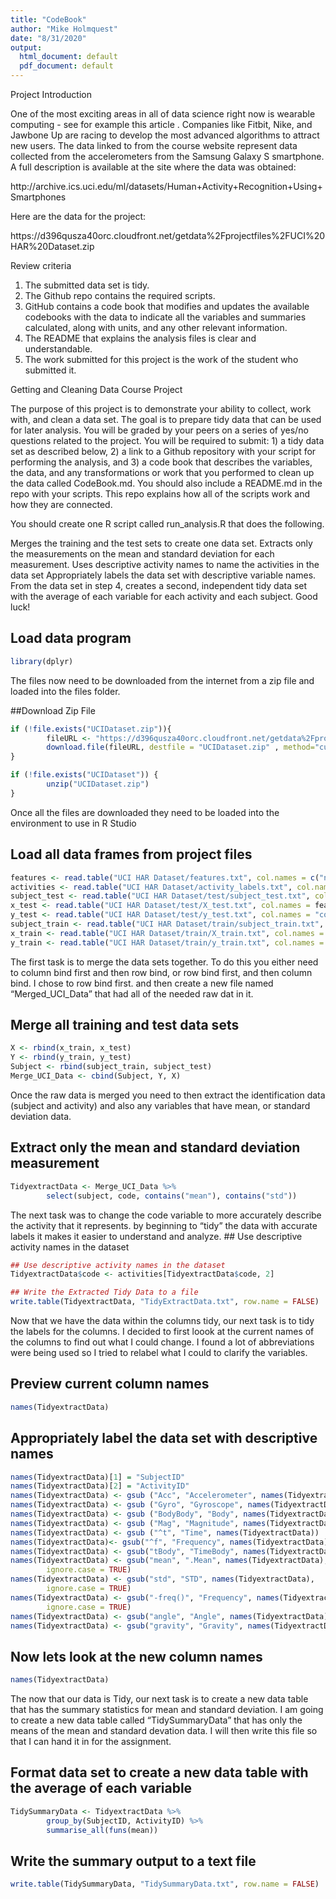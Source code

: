 ```yaml
---
title: "CodeBook"
author: "Mike Holmquest"
date: "8/31/2020"
output:
  html_document: default
  pdf_document: default
---
```

<div id="instructions">
Project Introduction
</div>

One of the most exciting areas in all of data science right now is wearable computing - see for example this article . Companies like Fitbit, Nike, and Jawbone Up are racing to develop the most advanced algorithms to attract new users. The data linked to from the course website represent data collected from the accelerometers from the Samsung Galaxy S smartphone. A full description is available at the site where the data was obtained:

http://archive.ics.uci.edu/ml/datasets/Human+Activity+Recognition+Using+Smartphones

Here are the data for the project:

https://d396qusza40orc.cloudfront.net/getdata%2Fprojectfiles%2FUCI%20HAR%20Dataset.zip


<div id="instructions">
Review criteria
</div>

1. The submitted data set is tidy.
2. The Github repo contains the required scripts.
3. GitHub contains a code book that modifies and updates the available codebooks with the data to indicate all the variables and summaries calculated, along with units, and any other relevant information.
4. The README that explains the analysis files is clear and understandable.
5. The work submitted for this project is the work of the student who submitted it.

<div id="instructions">
Getting and Cleaning Data Course Project
</div>

The purpose of this project is to demonstrate your ability to collect, work with, and clean a data set. The goal is to prepare tidy data that can be used for later analysis. You will be graded by your peers on a series of yes/no questions related to the project. You will be required to submit: 
1) a tidy data set as described below, 
2) a link to a Github repository with your script for performing the analysis, and 
3) a code book that describes the variables, the data, and any transformations or work that you performed to clean up the data called CodeBook.md. 
You should also include a README.md in the repo with your scripts. This repo explains how all of the scripts work and how they are connected.


You should create one R script called run_analysis.R that does the following.

Merges the training and the test sets to create one data set.
Extracts only the measurements on the mean and standard deviation for each measurement.
Uses descriptive activity names to name the activities in the data set
Appropriately labels the data set with descriptive variable names.
From the data set in step 4, creates a second, independent tidy data set with the average of each variable for each activity and each subject.
Good luck!

## Load data program

```r

library(dplyr)
```

The files now need to be downloaded from the internet from a zip file and loaded into the files folder.

##Download Zip File

```r

if (!file.exists("UCIDataset.zip")){
        fileURL <- "https://d396qusza40orc.cloudfront.net/getdata%2Fprojectfiles%2FUCI%20HAR%20Dataset.zip"
        download.file(fileURL, destfile = "UCIDataset.zip" , method="curl")
}  

if (!file.exists("UCIDataset")) { 
        unzip("UCIDataset.zip") 
}
```

Once all the files are downloaded they need to be loaded into the environment to use in R Studio

## Load all data frames from project files

```r

features <- read.table("UCI HAR Dataset/features.txt", col.names = c("n","functions"))
activities <- read.table("UCI HAR Dataset/activity_labels.txt", col.names = c("code", "activity"))
subject_test <- read.table("UCI HAR Dataset/test/subject_test.txt", col.names = "subject")
x_test <- read.table("UCI HAR Dataset/test/X_test.txt", col.names = features$functions)
y_test <- read.table("UCI HAR Dataset/test/y_test.txt", col.names = "code")
subject_train <- read.table("UCI HAR Dataset/train/subject_train.txt", col.names = "subject")
x_train <- read.table("UCI HAR Dataset/train/X_train.txt", col.names = features$functions)
y_train <- read.table("UCI HAR Dataset/train/y_train.txt", col.names = "code")
```

The first task is to merge the data sets together. To do this you either need to column bind first and then row bind, or row bind first, and then column bind. I chose to row bind first. and then create a new file named "Merged_UCI_Data" that had all of the needed raw dat in it. 

## Merge all training and test data sets

```r


X <- rbind(x_train, x_test)
Y <- rbind(y_train, y_test)
Subject <- rbind(subject_train, subject_test)
Merge_UCI_Data <- cbind(Subject, Y, X)

```

Once the raw data is merged you need to then extract the identification data (subject and activity) and also any variables that have mean, or standard deviation data. 

## Extract only the mean and standard deviation measurement


```r
TidyextractData <- Merge_UCI_Data %>%
        select(subject, code, contains("mean"), contains("std"))
```

The next task was to change the code variable to more accurately describe the activity that it represents. by beginning to "tidy" the data with accurate labels it makes it easier to understand and analyze. 
## Use descriptive activity names in the dataset

```r
## Use descriptive activity names in the dataset
TidyextractData$code <- activities[TidyextractData$code, 2]

## Write the Extracted Tidy Data to a file
write.table(TidyextractData, "TidyExtractData.txt", row.name = FALSE)
```

Now that we have the data within the columns tidy, our next task is to tidy the labels for the columns. I decided to first loook at the current names of the columns to find out what I could change. I found a lot of abbreviations were being used so I tried to relabel what I could to clarify the variables. 

## Preview current column names

```r
names(TidyextractData)
```

## Appropriately label the data set with descriptive names

```r
names(TidyextractData)[1] = "SubjectID"
names(TidyextractData)[2] = "ActivityID"
names(TidyextractData) <- gsub ("Acc", "Accelerometer", names(TidyextractData))
names(TidyextractData) <- gsub ("Gyro", "Gyroscope", names(TidyextractData))
names(TidyextractData) <- gsub ("BodyBody", "Body", names(TidyextractData))
names(TidyextractData) <- gsub ("Mag", "Magnitude", names(TidyextractData))
names(TidyextractData) <- gsub ("^t", "Time", names(TidyextractData))
names(TidyextractData)<- gsub("^f", "Frequency", names(TidyextractData))
names(TidyextractData) <- gsub("tBody", "TimeBody", names(TidyextractData))
names(TidyextractData) <- gsub("mean", ".Mean", names(TidyextractData),
        ignore.case = TRUE)
names(TidyextractData) <- gsub("std", "STD", names(TidyextractData), 
        ignore.case = TRUE)
names(TidyextractData) <- gsub("-freq()", "Frequency", names(TidyextractData), 
        ignore.case = TRUE)
names(TidyextractData) <- gsub("angle", "Angle", names(TidyextractData))
names(TidyextractData) <- gsub("gravity", "Gravity", names(TidyextractData))
```

## Now lets look at the new column names

```r
names(TidyextractData)
```

The now that our data is Tidy, our next task is to create a new data table that has the summary statistics for mean and standard deviation. I am going to create a new data table called "TidySummaryData" that has only the means of the mean and standard devation data. I will then write this file so that I can hand it in for the assignment. 

## Format data set to create a new data table with the average of each variable

```r
TidySummaryData <- TidyextractData %>%
        group_by(SubjectID, ActivityID) %>%
        summarise_all(funs(mean))
```


## Write the summary output to a text file             
```r
write.table(TidySummaryData, "TidySummaryData.txt", row.name = FALSE)

```

        

